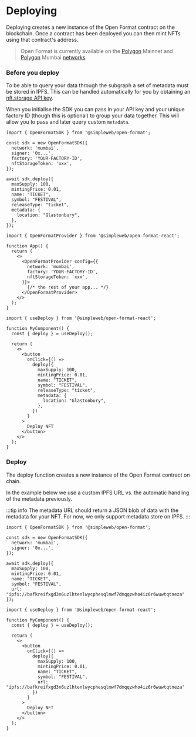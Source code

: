 
# Deploying

Deploying creates a new instance of the Open Format contract on the blockchain. Once a contract has been deployed you can then mint NFTs using that contract's address.

> Open Format is currently available on the [Polygon](/glossary#polygon) Mainnet and [Polygon](/glossary#polygon) Mumbai [networks](/glossary#networks).

### Before you deploy

To be able to query your data through the subgraph a set of metadata must be stored in IPFS. This can be handled automatically for you by obtaining an [nft.storage API key](https://nft.storage/docs/quickstart/#get-an-api-token).

When you initialise the SDK you can pass in your API key and your unique factory ID (though this is optional) to group your data together. This will allow you to pass and later query custom `metadata`.

<Tabs groupId="sdk">
<TabItem value="js" label="JavaScript">

```tsx
import { OpenFormatSDK } from '@simpleweb/open-format';

const sdk = new OpenFormatSDK({
  network: 'mumbai',
  signer: '0x...',
  factory: 'YOUR-FACTORY-ID',
  nftStorageToken: 'xxx',
});

await sdk.deploy({
  maxSupply: 100,
  mintingPrice: 0.01,
  name: "TICKET",
  symbol: "FESTIVAL",
  releaseType: "ticket",
  metadata: {
    location: "Glastonbury",
  },
});
```

</TabItem>
<TabItem value="react" label="React">

```tsx
import { OpenFormatProvider } from '@simpleweb/open-format-react';

function App() {
  return (
    <>
      <OpenFormatProvider config={{
        network: 'mumbai',
        factory: 'YOUR-FACTORY-ID',
        nftStorageToken: 'xxx',
      }}>
        {/* the rest of your app... */}
      </OpenFormatProvider>
    </>
  );
}
```

```tsx
import { useDeploy } from '@simpleweb/open-format-react';

function MyComponent() {
  const { deploy } = useDeploy();

  return (
    <>
      <button
        onClick={() =>
          deploy({
            maxSupply: 100,
            mintingPrice: 0.01,
            name: "TICKET",
            symbol: "FESTIVAL",
            releaseType: "ticket",
            metadata: {
              location: "Glastonbury",
            },
          })
        }
      >
        Deploy NFT
      </button>
    </>
  );
}
```

</TabItem>
</Tabs>

### Deploy

The deploy function creates a new instance of the Open Format contract on chain.

In the example below we use a custom IPFS URL vs. the automatic handling of the metadata previously.

:::tip info
The metadata URL should return a JSON blob of data with the metadata for your NFT. For now, we only support metadata store on IPFS.
:::

<Tabs groupId="sdk">
<TabItem value="js" label="JavaScript">

```tsx
import { OpenFormatSDK } from '@simpleweb/open-format';

const sdk = new OpenFormatSDK({
  network: 'mumbai',
  signer: '0x...',
});

await sdk.deploy({
  maxSupply: 100,
  mintingPrice: 0.01,
  name: "TICKET",
  symbol: "FESTIVAL",
  url: "ipfs://bafkreifxgd3n6uzlhtenlwycphesqlmwf7dmqqzwho4iz6r6wuwtqtneza"
});
```

</TabItem>
<TabItem value="react" label="React">

```tsx
import { useDeploy } from '@simpleweb/open-format-react';

function MyComponent() {
  const { deploy } = useDeploy();

  return (
    <>
      <button
        onClick={() =>
          deploy({
            maxSupply: 100,
            mintingPrice: 0.01,
            name: "TICKET",
            symbol: "FESTIVAL",
            url: "ipfs://bafkreifxgd3n6uzlhtenlwycphesqlmwf7dmqqzwho4iz6r6wuwtqtneza"
          })
        }
      >
        Deploy NFT
      </button>
    </>
  );
}
```

</TabItem>
</Tabs>
